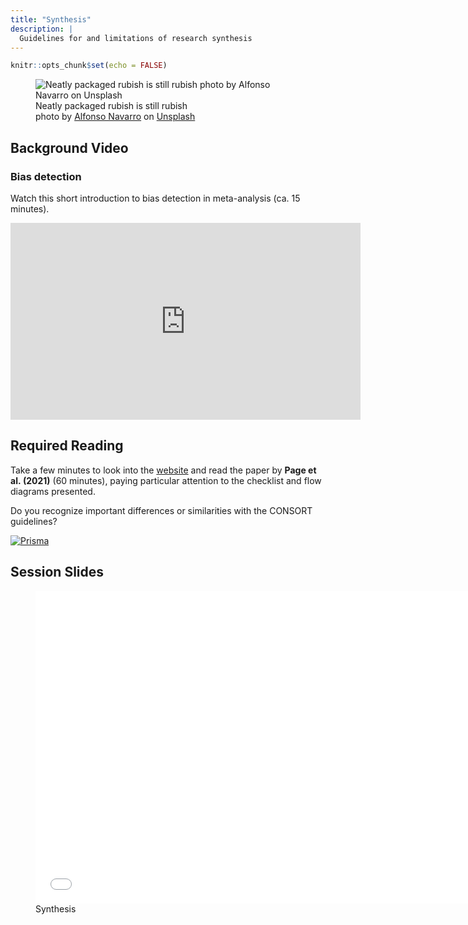 ```yaml
---
title: "Synthesis"
description: |
  Guidelines for and limitations of research synthesis
---
```


```r
knitr::opts_chunk$set(echo = FALSE)
```

![Neatly packaged rubish is still rubish <br> <span>photo by <a href="https://unsplash.com/@poncho_nj?utm_content=creditCopyText&utm_medium=referral&utm_source=unsplash">Alfonso Navarro</a> on <a href="https://unsplash.com/photos/assorted-box-lot-on-brown-wooden-pallets-qph7tJfcDys?utm_content=creditCopyText&utm_medium=referral&utm_source=unsplash">Unsplash</a></span>](photos/alfonso-navarro-qph7tJfcDys-unsplash.jpg)

  
## Background Video

### Bias detection

Watch this short introduction to bias detection in meta-analysis (ca. 15 minutes).

<iframe width="560" height="315" src="https://www.youtube.com/embed/sjLCt4NxJJY?si=JzMWH9zmEUpgpxv6" title="YouTube video player" frameborder="0" allow="accelerometer; autoplay; clipboard-write; encrypted-media; gyroscope; picture-in-picture; web-share" allowfullscreen></iframe>

## Required Reading

Take a few minutes to look into the [website](https://prisma-statement.org/) and read the paper by **Page et al. (2021)** (60 minutes), paying particular attention to the checklist and flow diagrams presented. 

Do you recognize important differences or similarities with the CONSORT guidelines? 

[![Prisma](photos/prisma.png)](http://prisma-statement.org/)

## Session Slides

![Synthesis](presentations/EBDM_session9.pdf){width=700px height=500px}

<!-- ## Additional Resources -->

<!-- For a historical perspective on the development of a central form of research synthesis: meta-analysis.  -->

<!-- Hunt, M. (1997). *How Science Takes Stock: The Story of Meta-Analysis*. Russell Sage Foundation.  -->
